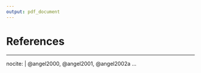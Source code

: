 ```yaml
---
output: pdf_document
---
```


\backmatter

<!-- 
If you'd like to change the name of the bibliography to something else,
delete "References" and replace it.
-->

# References

<!--
To remove the indentation of the first entry.
-->
\noindent

<!--
To create a hanging indent and spacing between entries.  May need to be removed for other non-APA styles?
-->
\setlength{\parindent}{-0.20in}
\setlength{\leftskip}{0.20in}
\setlength{\parskip}{8pt}

<!--
This is just for testing with more citations for the bibliography at the end.  Add other entries into the list here if you'd like them to appear in the bibliography even if they weren't explicitly cited in the document.
-->
---
nocite: | 
  @angel2000, @angel2001, @angel2002a
...

